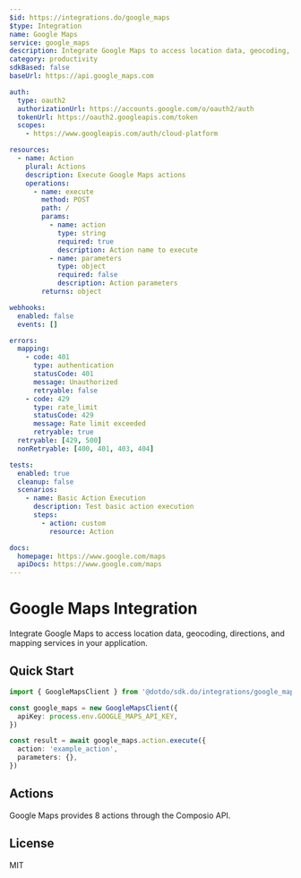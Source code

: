 ```yaml
---
$id: https://integrations.do/google_maps
$type: Integration
name: Google Maps
service: google_maps
description: Integrate Google Maps to access location data, geocoding, directions, and mapping services in your application.
category: productivity
sdkBased: false
baseUrl: https://api.google_maps.com

auth:
  type: oauth2
  authorizationUrl: https://accounts.google.com/o/oauth2/auth
  tokenUrl: https://oauth2.googleapis.com/token
  scopes:
    - https://www.googleapis.com/auth/cloud-platform

resources:
  - name: Action
    plural: Actions
    description: Execute Google Maps actions
    operations:
      - name: execute
        method: POST
        path: /
        params:
          - name: action
            type: string
            required: true
            description: Action name to execute
          - name: parameters
            type: object
            required: false
            description: Action parameters
        returns: object

webhooks:
  enabled: false
  events: []

errors:
  mapping:
    - code: 401
      type: authentication
      statusCode: 401
      message: Unauthorized
      retryable: false
    - code: 429
      type: rate_limit
      statusCode: 429
      message: Rate limit exceeded
      retryable: true
  retryable: [429, 500]
  nonRetryable: [400, 401, 403, 404]

tests:
  enabled: true
  cleanup: false
  scenarios:
    - name: Basic Action Execution
      description: Test basic action execution
      steps:
        - action: custom
          resource: Action

docs:
  homepage: https://www.google.com/maps
  apiDocs: https://www.google.com/maps
---
```


# Google Maps Integration

Integrate Google Maps to access location data, geocoding, directions, and mapping services in your application.

## Quick Start

```typescript
import { GoogleMapsClient } from '@dotdo/sdk.do/integrations/google_maps'

const google_maps = new GoogleMapsClient({
  apiKey: process.env.GOOGLE_MAPS_API_KEY,
})

const result = await google_maps.action.execute({
  action: 'example_action',
  parameters: {},
})
```

## Actions

Google Maps provides 8 actions through the Composio API.

## License

MIT
